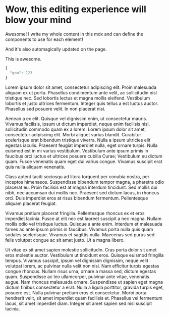 

# Wow, this editing experience will blow your mind

Awesome! I write my whole content in this mdx and can define the components to use for each element!

And it's also automagically updated on the page.

This is awesome.

```javascript
{
  "goo": 123
}
```

Lorem ipsum dolor sit amet, consectetur adipiscing elit. Proin malesuada aliquam ex ut porta. Phasellus condimentum ante velit, ac sollicitudin nisl tristique nec. Sed lobortis lectus et magna mollis eleifend. Vestibulum lobortis et justo ultrices fermentum. Integer quis tellus a est luctus auctor. Phasellus sed posuere velit. In non placerat nisi.

Aenean a ex elit. Quisque vel dignissim enim, ut consectetur mauris. Vivamus facilisis, ipsum ut dictum imperdiet, neque enim facilisis nisl, sollicitudin commodo quam ex a lorem. Lorem ipsum dolor sit amet, consectetur adipiscing elit. Morbi aliquet varius blandit. Curabitur scelerisque erat bibendum tristique viverra. Nulla a ipsum ultricies elit egestas iaculis. Praesent feugiat imperdiet nulla, eget ornare turpis. Nulla euismod est in mi varius vestibulum. Vestibulum ante ipsum primis in faucibus orci luctus et ultrices posuere cubilia Curae; Vestibulum eu dictum quam. Fusce venenatis quam eget dui varius congue. Vivamus suscipit erat quis nulla aliquam venenatis.

Class aptent taciti sociosqu ad litora torquent per conubia nostra, per inceptos himenaeos. Suspendisse bibendum tempor magna, a pharetra odio placerat eu. Proin facilisis est at magna interdum tincidunt. Sed mollis dui nibh, nec accumsan dui mollis nec. Praesent sed dictum lacus, in rhoncus orci. Duis imperdiet eros at risus bibendum fermentum. Pellentesque aliquam placerat feugiat.

Vivamus pretium placerat fringilla. Pellentesque rhoncus ex et eros imperdiet lacinia. Fusce at elit nec est laoreet suscipit a nec magna. Nullam mollis odio vel tristique luctus. Quisque a ante enim. Interdum et malesuada fames ac ante ipsum primis in faucibus. Vivamus porta nulla quis quam sodales scelerisque. Vivamus et sagittis nulla. Maecenas sed purus sed felis volutpat congue ac sit amet justo. Ut a magna libero.

Ut vitae ex sit amet sapien molestie sollicitudin. Cras porta dolor sit amet eros molestie auctor. Vestibulum ut tincidunt eros. Quisque euismod fringilla tempus. Vivamus suscipit, ipsum vel dignissim dignissim, neque velit volutpat lorem, ac pulvinar nulla velit non nisi. Nam efficitur turpis egestas congue rhoncus. Nullam risus urna, ornare a massa sed, dictum egestas quam. Suspendisse ac leo ullamcorper, pulvinar ante vitae, venenatis augue. Nam rhoncus malesuada ornare. Suspendisse ut sapien eget magna dictum finibus consectetur a erat. Nulla a ligula porttitor, gravida turpis eget, posuere est. Nulla pulvinar pretium eros et consectetur. Morbi porta hendrerit velit, sit amet imperdiet quam facilisis et. Phasellus vel fermentum lacus, sit amet imperdiet diam. Integer sit amet sapien sed nisl suscipit lacinia.
